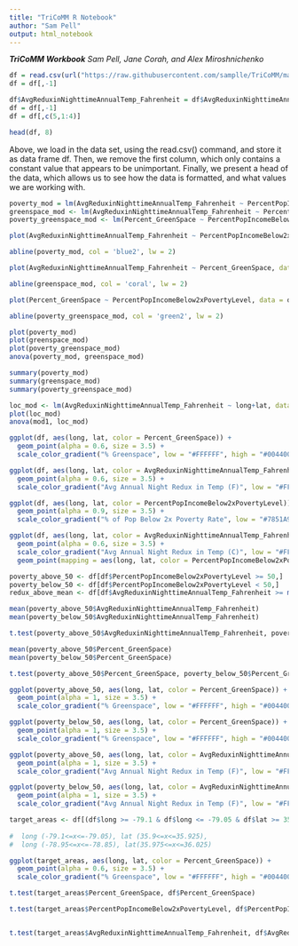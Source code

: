 ---
title: "TriCoMM R Notebook"
author: "Sam Pell"
output: html_notebook
---

***TriCoMM Workbook*** *Sam Pell, Jane Corah, and Alex Miroshnichenko*

```{r}
df = read.csv(url("https://raw.githubusercontent.com/samplle/TriCoMM/main/TriCoMM_DNC_data.csv"))
df = df[,-1]

df$AvgReduxinNighttimeAnnualTemp_Fahrenheit = df$AvgReduxinNighttimeAnnualTemp_Celsius * (9/5)
df = df[,-1]
df = df[,c(5,1:4)]

head(df, 8)
```

Above, we load in the data set, using the read.csv() command, and store it as data frame df. Then, we remove the first column, which only contains a constant value that appears to be unimportant. Finally, we present a head of the data, which allows us to see how the data is formatted, and what values we are working with.

```{r}
poverty_mod = lm(AvgReduxinNighttimeAnnualTemp_Fahrenheit ~ PercentPopIncomeBelow2xPovertyLevel, data = df)
greenspace_mod <- lm(AvgReduxinNighttimeAnnualTemp_Fahrenheit ~ Percent_GreenSpace, data = df)
poverty_greenspace_mod <- lm(Percent_GreenSpace ~ PercentPopIncomeBelow2xPovertyLevel, data = df)

plot(AvgReduxinNighttimeAnnualTemp_Fahrenheit ~ PercentPopIncomeBelow2xPovertyLevel, data = df)

abline(poverty_mod, col = 'blue2', lw = 2)

plot(AvgReduxinNighttimeAnnualTemp_Fahrenheit ~ Percent_GreenSpace, data = df)

abline(greenspace_mod, col = 'coral', lw = 2)

plot(Percent_GreenSpace ~ PercentPopIncomeBelow2xPovertyLevel, data = df)

abline(poverty_greenspace_mod, col = 'green2', lw = 2)
```

```{r}
plot(poverty_mod)
plot(greenspace_mod)
plot(poverty_greenspace_mod)
anova(poverty_mod, greenspace_mod)

summary(poverty_mod)
summary(greenspace_mod)
summary(poverty_greenspace_mod)
```

```{r}
loc_mod <- lm(AvgReduxinNighttimeAnnualTemp_Fahrenheit ~ long+lat, data = df)
plot(loc_mod)
anova(mod1, loc_mod)
```

```{r}
ggplot(df, aes(long, lat, color = Percent_GreenSpace)) +
  geom_point(alpha = 0.6, size = 3.5) +
  scale_color_gradient("% Greenspace", low = "#FFFFFF", high = "#004400")

ggplot(df, aes(long, lat, color = AvgReduxinNighttimeAnnualTemp_Fahrenheit)) +
  geom_point(alpha = 0.6, size = 3.5) + 
  scale_color_gradient("Avg Annual Night Redux in Temp (F)", low = "#FF0000", high = "#0000FF")

ggplot(df, aes(long, lat, color = PercentPopIncomeBelow2xPovertyLevel)) +
  geom_point(alpha = 0.9, size = 3.5) +
  scale_color_gradient("% of Pop Below 2x Poverty Rate", low = "#7851A9", high = "#FFFF00")
```

```{r}
ggplot(df, aes(long, lat, color = AvgReduxinNighttimeAnnualTemp_Fahrenheit)) +
  geom_point(alpha = 0.6, size = 3.5) + 
  scale_color_gradient("Avg Annual Night Redux in Temp (C)", low = "#FF0000", high = "#0000FF") +
  geom_point(mapping = aes(long, lat, color = PercentPopIncomeBelow2xPovertyLevel))
```

```{r}
poverty_above_50 <- df[df$PercentPopIncomeBelow2xPovertyLevel >= 50,]
poverty_below_50 <- df[df$PercentPopIncomeBelow2xPovertyLevel < 50,]
redux_above_mean <- df[df$AvgReduxinNighttimeAnnualTemp_Fahrenheit >= mean(df$AvgReduxinNighttimeAnnualTemp_Fahrenheit),]

mean(poverty_above_50$AvgReduxinNighttimeAnnualTemp_Fahrenheit)
mean(poverty_below_50$AvgReduxinNighttimeAnnualTemp_Fahrenheit)

t.test(poverty_above_50$AvgReduxinNighttimeAnnualTemp_Fahrenheit, poverty_below_50$AvgReduxinNighttimeAnnualTemp_Fahrenheit)

mean(poverty_above_50$Percent_GreenSpace)
mean(poverty_below_50$Percent_GreenSpace)

t.test(poverty_above_50$Percent_GreenSpace, poverty_below_50$Percent_GreenSpace)
```

```{r}
ggplot(poverty_above_50, aes(long, lat, color = Percent_GreenSpace)) +
  geom_point(alpha = 1, size = 3.5) +
  scale_color_gradient("% Greenspace", low = "#FFFFFF", high = "#004400")

ggplot(poverty_below_50, aes(long, lat, color = Percent_GreenSpace)) +
  geom_point(alpha = 1, size = 3.5) +
  scale_color_gradient("% Greenspace", low = "#FFFFFF", high = "#004400")
```

```{r}
ggplot(poverty_above_50, aes(long, lat, color = AvgReduxinNighttimeAnnualTemp_Fahrenheit)) +
  geom_point(alpha = 1, size = 3.5) +
  scale_color_gradient("Avg Annual Night Redux in Temp (F)", low = "#FF0000", high = "#0000FF")

ggplot(poverty_below_50, aes(long, lat, color = AvgReduxinNighttimeAnnualTemp_Fahrenheit)) +
  geom_point(alpha = 1, size = 3.5) +
  scale_color_gradient("Avg Annual Night Redux in Temp (F)", low = "#FF0000", high = "#0000FF")
```

```{r}
target_areas <- df[(df$long >= -79.1 & df$long <= -79.05 & df$lat >= 35.9 & df$lat <= 35.925) | (df$long >= -78.95 & df$long <= -78.85 & df$lat >= 35.975 & df$lat <= 36.025),]
  
#  long (-79.1<=x<=-79.05), lat (35.9<=x<=35.925), 
#  long (-78.95<=x<=-78.85), lat(35.975<=x<=36.025)

ggplot(target_areas, aes(long, lat, color = Percent_GreenSpace)) +
  geom_point(alpha = 0.6, size = 3.5) +
  scale_color_gradient("% Greenspace", low = "#FFFFFF", high = "#004400")
```

```{r}
t.test(target_areas$Percent_GreenSpace, df$Percent_GreenSpace)

t.test(target_areas$PercentPopIncomeBelow2xPovertyLevel, df$PercentPopIncomeBelow2xPovertyLevel)


t.test(target_areas$AvgReduxinNighttimeAnnualTemp_Fahrenheit, df$AvgReduxinNighttimeAnnualTemp_Fahrenheit)
```
